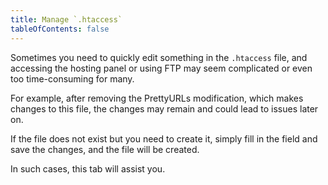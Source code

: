 ```yaml
---
title: Manage `.htaccess`
tableOfContents: false
---
```


Sometimes you need to quickly edit something in the `.htaccess` file, and accessing the hosting panel or using FTP may seem complicated or even too time-consuming for many.

For example, after removing the PrettyURLs modification, which makes changes to this file, the changes may remain and could lead to issues later on.

If the file does not exist but you need to create it, simply fill in the field and save the changes, and the file will be created.

In such cases, this tab will assist you.

